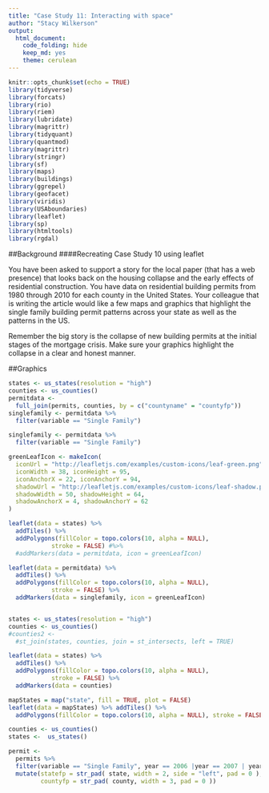 ```yaml
---
title: "Case Study 11: Interacting with space"
author: "Stacy Wilkerson"
output: 
  html_document:
    code_folding: hide
    keep_md: yes
    theme: cerulean  
---
```


```r
knitr::opts_chunk$set(echo = TRUE)
library(tidyverse)
library(forcats)
library(rio)
library(riem)
library(lubridate)
library(magrittr)
library(tidyquant)
library(quantmod)
library(magrittr)
library(stringr)
library(sf)
library(maps)
library(buildings)
library(ggrepel)
library(geofacet)
library(viridis)
library(USAboundaries)
library(leaflet)
library(sp)
library(htmltools)
library(rgdal)
```


##Background 
####Recreating Case Study 10 using leaflet

You have been asked to support a story for the local paper (that has a web presence) that looks back on the housing collapse and the early effects of residential construction. You have data on residential building permits from 1980 through 2010 for each county in the United States. Your colleague that is writing the article would like a few maps and graphics that highlight the single family building permit patterns across your state as well as the patterns in the US.

Remember the big story is the collapse of new building permits at the initial stages of the mortgage crisis. Make sure your graphics highlight the collapse in a clear and honest manner.

##Graphics

```r
states <- us_states(resolution = "high")
counties <- us_counties()
permitdata <-
  full_join(permits, counties, by = c("countyname" = "countyfp"))
singlefamily <- permitdata %>%
  filter(variable == "Single Family")

singlefamily <- permitdata %>%
  filter(variable == "Single Family")

greenLeafIcon <- makeIcon(
  iconUrl = "http://leafletjs.com/examples/custom-icons/leaf-green.png",
  iconWidth = 38, iconHeight = 95,
  iconAnchorX = 22, iconAnchorY = 94,
  shadowUrl = "http://leafletjs.com/examples/custom-icons/leaf-shadow.png",
  shadowWidth = 50, shadowHeight = 64,
  shadowAnchorX = 4, shadowAnchorY = 62
)

leaflet(data = states) %>% 
  addTiles() %>%
  addPolygons(fillColor = topo.colors(10, alpha = NULL), 
            stroke = FALSE) #%>%
  #addMarkers(data = permitdata, icon = greenLeafIcon)
```

```r
leaflet(data = permitdata) %>% 
  addTiles() %>%
  addPolygons(fillColor = topo.colors(10, alpha = NULL), 
            stroke = FALSE) %>%
  addMarkers(data = singlefamily, icon = greenLeafIcon)


states <- us_states(resolution = "high")
counties <- us_counties()
#counties2 <- 
  #st_join(states, counties, join = st_intersects, left = TRUE)

leaflet(data = states) %>% 
  addTiles() %>%
  addPolygons(fillColor = topo.colors(10, alpha = NULL), 
            stroke = FALSE) %>%
  addMarkers(data = counties)

mapStates = map("state", fill = TRUE, plot = FALSE)
leaflet(data = mapStates) %>% addTiles() %>%
  addPolygons(fillColor = topo.colors(10, alpha = NULL), stroke = FALSE)

```





```r
counties <- us_counties()
states <-  us_states()

permit <- 
  permits %>% 
  filter(variable == "Single Family", year == 2006 |year == 2007 | year == 2008 | year == 2009 | year == 2010, StateAbbr != "AK", StateAbbr != "HI") %>%
  mutate(statefp = str_pad( state, width = 2, side = "left", pad = 0 ),
         countyfp = str_pad( county, width = 3, pad = 0 ))


```



